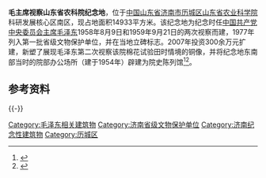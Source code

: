 {{文物保护单位
| 级别 = 省级
| 省区市 = 山东省
| 图片 = 
| 名称 = 毛主席视察省农科院纪念地
| 编号 = 1-2
| 分类 = 革命遗址及革命纪念建筑物
| 时代 = 1958年、1959年
| 所在 = [[山东省|山东省]][[济南市|济南市]][[历城区|历城区]]
| 登录 = 1977年12月
}}

'''毛主席视察山东省农科院纪念地'''，位于[[中华人民共和国|中国]][[山东省|山东省]][[济南市|济南市]][[历城区|历城区]][[山东省农业科学院|山东省农业科学院]]科研发展核心区南区，现占地面积14933平方米。该纪念地为纪念时任[[中国共产党中央委员会主席|中国共产党中央委员会主席]][[毛泽东|毛泽东]]1958年8月9日和1959年9月21日的两次视察而建，1977年列入第一批省级文物保护单位，并在当地立碑标志。2007年投资300余万元扩建，新塑了展现毛泽东第二次视察该院棉花试验田时情境的铜像，并将纪念地东南部当时的院部办公场所（建于1954年）辟建为院史陈列馆<ref>{{cite web|url=http://www.saas.ac.cn/nkyzgc/shownews.asp?newsid=1532|title=《毛主席视察省农科院纪念地落成》|accessdate=2010-11-01|work=姜言明、刘涛、王祥峰|publisher=山东省农业科学院网站}}{{dead link|date=2018年3月 |bot=InternetArchiveBot |fix-attempted=yes }}</ref><ref>{{cite web|url=http://www.sd.xinhuanet.com/news/2007-12/27/content_12057264.htm|title=《毛主席视察山东省农科院纪念地在济南落成》|accessdate=2010-11-01|work=王汝堂|publisher=新华网山东频道|deadurl=yes|archiveurl=https://web.archive.org/web/20160304103925/http://www.sd.xinhuanet.com/news/2007-12/27/content_12057264.htm|archivedate=2016-03-04}}</ref>。

==参考资料==
{{Reflist|2}}

{{-}}
{{济南市境内的山东省文物保护单位}}

[[Category:毛泽东相关建筑物|Category:毛泽东相关建筑物]]
[[Category:济南省级文物保护单位|Category:济南省级文物保护单位]]
[[Category:济南纪念性建筑物|Category:济南纪念性建筑物]]
[[Category:历城区|Category:历城区]]